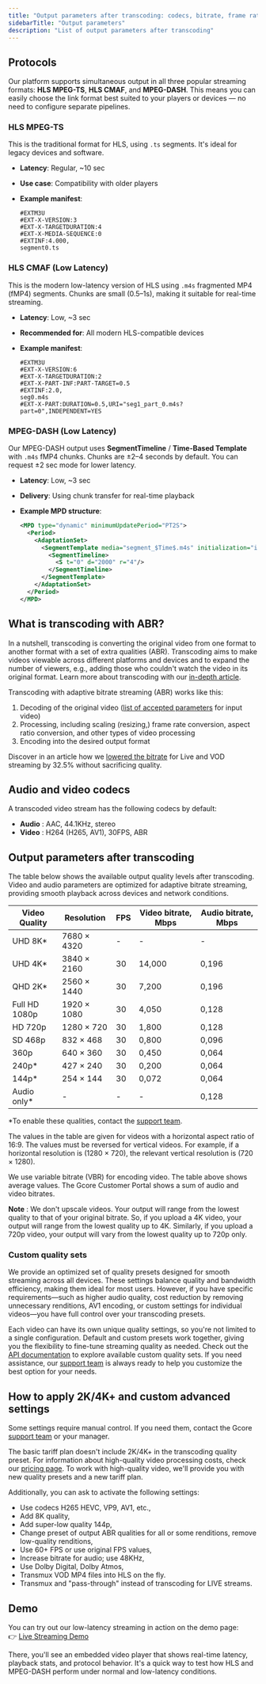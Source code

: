```yaml
---
title: "Output parameters after transcoding: codecs, bitrate, frame rate"
sidebarTitle: "Output parameters"
description: "List of output parameters after transcoding"
---
```


## Protocols

Our platform supports simultaneous output in all three popular streaming formats: **HLS MPEG-TS**, **HLS CMAF**, and **MPEG-DASH**. This means you can easily choose the link format best suited to your players or devices — no need to configure separate pipelines.

### HLS MPEG-TS

This is the traditional format for HLS, using `.ts` segments. It's ideal for legacy devices and software.

- **Latency**: Regular, ~10 sec
- **Use case**: Compatibility with older players
- **Example manifest**:

  ```
  #EXTM3U
  #EXT-X-VERSION:3
  #EXT-X-TARGETDURATION:4
  #EXT-X-MEDIA-SEQUENCE:0
  #EXTINF:4.000,
  segment0.ts
  ```

### HLS CMAF (Low Latency)

This is the modern low-latency version of HLS using `.m4s` fragmented MP4 (fMP4) segments. Chunks are small (0.5–1s), making it suitable for real-time streaming.

- **Latency**: Low, ~3 sec
- **Recommended for**: All modern HLS-compatible devices
- **Example manifest**:

  ```
  #EXTM3U
  #EXT-X-VERSION:6
  #EXT-X-TARGETDURATION:2
  #EXT-X-PART-INF:PART-TARGET=0.5
  #EXTINF:2.0,
  seg0.m4s
  #EXT-X-PART:DURATION=0.5,URI="seg1_part_0.m4s?part=0",INDEPENDENT=YES
  ```

### MPEG-DASH (Low Latency)

Our MPEG-DASH output uses **SegmentTimeline** / **Time-Based Template** with `.m4s` fMP4 chunks. Chunks are ±2–4 seconds by default. You can request ±2 sec mode for lower latency.

- **Latency**: Low, ~3 sec
- **Delivery**: Using chunk transfer for real-time playback
- **Example MPD structure**:

  ```xml
  <MPD type="dynamic" minimumUpdatePeriod="PT2S">
    <Period>
      <AdaptationSet>
        <SegmentTemplate media="segment_$Time$.m4s" initialization="init.mp4" duration="2000" startNumber="1">
          <SegmentTimeline>
            <S t="0" d="2000" r="4"/>
          </SegmentTimeline>
        </SegmentTemplate>
      </AdaptationSet>
    </Period>
  </MPD>
  ```

## What is transcoding with ABR?

In a nutshell, transcoding is converting the original video from one format to another format with a set of extra qualities (ABR). Transcoding aims to make videos viewable across different platforms and devices and to expand the number of viewers, e.g., adding those who couldn't watch the video in its original format. Learn more about transcoding with our [in-depth article](https://gcore.com/learning/what-is-transcoding).

Transcoding with adaptive bitrate streaming (ABR) works like this:

1. Decoding of the original video ([list of accepted parameters](/streaming-platform/live-streams-and-videos-protocols-and-codecs/what-initial-parameters-of-your-live-streams-and-videos-we-can-accept) for input video)
2. Processing, including scaling (resizing,) frame rate conversion, aspect ratio conversion, and other types of video processing
3. Encoding into the desired output format

Discover in an article how we [lowered the bitrate](https://gcore.com/blog/how-we-lowered-the-bitrate-for-live-and-vod-streaming-by-32-5-without-sacrificing-quality) for Live and VOD streaming by 32.5% without sacrificing quality.

## Audio and video codecs

A transcoded video stream has the following codecs by default:

- **Audio** : AAC, 44.1KHz, stereo
- **Video** : H264 (H265, AV1), 30FPS, ABR

## Output parameters after transcoding

The table below shows the available output quality levels after transcoding. Video and audio parameters are optimized for adaptive bitrate streaming, providing smooth playback across devices and network conditions.

| **Video Quality** | **Resolution** | **FPS** | **Video bitrate, Mbps** | **Audio bitrate, Mbps** |
| ----------------- | -------------- | ------- | ----------------------- | ----------------------- |
| UHD 8K\*          | 7680 × 4320    | -       | -                       | -                       |
| UHD 4K\*          | 3840 × 2160    | 30      | 14,000                  | 0,196                   |
| QHD 2K\*          | 2560 × 1440    | 30      | 7,200                   | 0,196                   |
| Full HD 1080p     | 1920 × 1080    | 30      | 4,050                   | 0,128                   |
| HD 720p           | 1280 × 720     | 30      | 1,800                   | 0,128                   |
| SD 468p           | 832 × 468      | 30      | 0,800                   | 0,096                   |
| 360p              | 640 × 360      | 30      | 0,450                   | 0,064                   |
| 240p\*            | 427 × 240      | 30      | 0,200                   | 0,064                   |
| 144p\*            | 254 × 144      | 30      | 0,072                   | 0,064                   |
| Audio only\*      | -              | -       | -                       | 0,128                   |

\*To enable these qualities, contact the [support team](mailto:support@gcore.com).

The values in the table are given for videos with a horizontal aspect ratio of 16:9. The values must be reversed for vertical videos. For example, if a horizontal resolution is (1280 × 720), the relevant vertical resolution is (720 × 1280).

We use variable bitrate (VBR) for encoding video. The table above shows average values. The Gcore Customer Portal shows a sum of audio and video bitrates.

**Note** : We don't upscale videos. Your output will range from the lowest quality to that of your original bitrate. So, if you upload a 4K video, your output will range from the lowest quality up to 4K. Similarly, if you upload a 720p video, your output will vary from the lowest quality up to 720p only.

### Custom quality sets

We provide an optimized set of quality presets designed for smooth streaming across all devices. These settings balance quality and bandwidth efficiency, making them ideal for most users. However, if you have specific requirements—such as higher audio quality, cost reduction by removing unnecessary renditions, AV1 encoding, or custom settings for individual videos—you have full control over your transcoding presets.

Each video can have its own unique quality settings, so you're not limited to a single configuration. Default and custom presets work together, giving you the flexibility to fine-tune streaming quality as needed. Check out the [API documentation](/docs/api-reference/streaming/qualitysets/get-all-quality-sets) to explore available custom quality sets. If you need assistance, our [support team](mailto:support@gcore.com) is always ready to help you customize the best option for your needs.

## How to apply 2K/4K\+ and custom advanced settings

Some settings require manual control. If you need them, contact the Gcore [support team](mailto:support@gcore.com) or your manager.

The basic tariff plan doesn't include 2K/4K\+ in the transcoding quality preset. For information about high-quality video processing costs, check our [pricing page](https://gcore.com/pricing/streaming-platform). To work with high-quality video, we'll provide you with new quality presets and a new tariff plan.

Additionally, you can ask to activate the following settings:

- Use codecs H265 HEVC, VP9, AV1, etc.,
- Add 8K quality,
- Add super-low quality 144p,
- Change preset of output ABR qualities for all or some renditions, remove low-quality renditions,
- Use 60\+ FPS or use original FPS values,
- Increase bitrate for audio; use 48KHz,
- Use Dolby Digital, Dolby Atmos,
- Transmux VOD MP4 files into HLS on the fly.
- Transmux and "pass-through" instead of transcoding for LIVE streams.

## Demo

You can try out our low-latency streaming in action on the demo page:\
👉 [Live Streaming Demo](https://gcore.com/streaming-platform/features-demo/low-latency)

There, you'll see an embedded video player that shows real-time latency, playback stats, and protocol behavior. It's a quick way to test how HLS and MPEG-DASH perform under normal and low-latency conditions.
